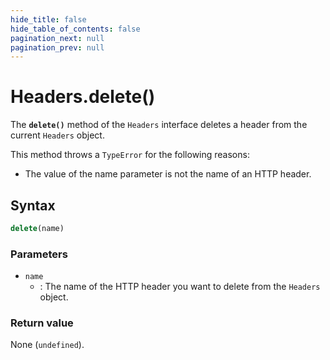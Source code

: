 ```yaml
---
hide_title: false
hide_table_of_contents: false
pagination_next: null
pagination_prev: null
---
```

# Headers.delete()

The **`delete()`** method of the `Headers`
interface deletes a header from the current `Headers` object.

This method throws a `TypeError` for the following reasons:

- The value of the name parameter is not the name of an HTTP header.

## Syntax

```js
delete(name)
```

### Parameters

- `name`
  - : The name of the HTTP header you want to delete from the `Headers` object.

### Return value

None (`undefined`).
